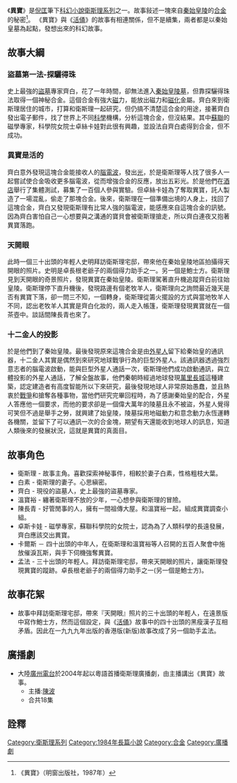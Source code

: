 {{Infobox book
|書名      = 異寶
|圖像      = File:小說《異寶》封面.jpg
|圖像說明   = 《異寶》封面
|作者      = 衛斯理
|原名      = 
|中文書名   = 
|譯者      = 
|插圖      = 
|封面設計   = 
|出版地     = 香港
|語言      = 中文
|系列      = 衛斯理系列
|題材      = 
|類型      = 流行文學
|出版者     = 明窗出版社
|出版日期   = 
|中文版    = 
|媒介      = 
|頁數      = 270
|開本      = 
|isbn      = 9628993356
|oclc      = 
|杜威十進制圖書分類法    = 800
|美國國會圖書館圖書分類法 = 
|上一部作品  = [[命運_(小說)|命運]]
|下一部作品  = [[極刑_(小說)|極刑]]
|引用       = 
|被引用     = 
}}

《'''異寶'''》是[[倪匡|倪匡]]筆下[[科幻小說|科幻小說]][[衛斯理系列|衛斯理系列]]之一。故事敍述一塊來自[[秦始皇陵|秦始皇陵]]的[[合金|合金]]的秘密<ref>《異寶》（明窗出版社，1987年）</ref>。 《異寶》與《[[活俑|活俑]]》的故事有相連關係，但不是續集，兩者都是以秦始皇墓為起點，發想出來的科幻故事。

==故事大綱==
===盜墓第一法-探驪得珠===
史上最強的[[盜墓|盜墓]]專家齊白，花了一年時間，卻無法進入[[秦始皇|秦始皇]][[陵墓|陵墓]]，但靠探驪得珠法取得一個神秘合金。這個合金有強大[[磁|磁]]力，能放出磁力和[[磁化|磁化]]金屬。齊白來到衛斯理居住的城市，打算和衛斯理一起研究，但仍搞不清楚這合金的用途，接著齊白發出電子郵件，找了世界上不同[[科學|科學]]機構，分析這塊合金，但沒結果。其中[[蘇聯|蘇聯]]的磁學專家，科學院女院士卓絲卡娃對此很有興趣，並設法自齊白處得到合金，但不成功。

===異寶是活的===
齊白意外發現這塊合金能接收人的[[腦電波|腦電波]]，發出[[光|光]]，於是衛斯理等人找了很多人一起嘗試使合金吸收更多腦電波，從而增強合金的反應，放出五彩光。於是他們在[[酒店|酒店]]舉行了集體測試，募集了一百個人參與實驗。但卓絲卡娃為了奪取異寶，託人製造了一場混亂，偷走了那塊合金。後來，衛斯理在一個準備出境的人身上，找回了這塊合金，齊白又發現衛斯理有比常人強的腦電波，能感應來自這塊合金的訊號。因為齊白害怕自己一心想要與之溝通的寶貝會被衛斯理搶走，所以齊白連夜又抱著異寶落跑。

===天開眼===
此時一個三十出頭的年輕人史明拜訪衛斯理宅邸，帶來他在秦始皇陵地區拍攝得天開眼的照片。史明是卓長根老爺子的兩個得力助手之一。另一個是鮑士方。衛斯理見到天開眼的奇景照片，發現異寶在秦始皇陵。衛斯理駕著直升機追蹤齊白前往始皇陵。衛斯理停下直升機後，發現路邊有個老牧羊人，衛斯理向之詢問最近幾天是否有異寶下落，卻一問三不知，一個轉身，衛斯理從籌火擺設的方式與當地牧羊人不同，認出老牧羊人其實是齊白化妝的，兩人走入帳篷，衛斯理發現異寶就在一個茶壺中。談話間陳長青也來了。

===十二金人的投影===
於是他們到了秦始皇陵。最後發現原來這塊合金是由[[外星人|外星人]]留下給秦始皇的通訊器，十二金人其實是偶然到來研究地球戰爭行為的巨型外星人。該通訊器透過強烈意志者的腦電波啟動，能與巨型外星人通話一次，衛斯理他們成功啟動通訊，與立體投影的外星人通話，了解全盤故事，他們秦朝時經過地球發現[[萬里長城|萬里長城]]這種建築，認定建造者有高度智能所以下來研究，最後發現地球人非常原始愚蠢，並且熱衷於[[戰爭|戰爭]]和搶奪各種事物，當他們研究完畢回程時，為了感謝秦始皇的配合，外星人答應他一個要求，而他的要求卻是一個偉大萬年的陵墓且永不被盜，外星人覺得可笑但不過是舉手之勞，就興建了始皇陵，陵墓採用地磁動力和意念動力永恆運轉各機關，並留下了可以通訊一次的合金塊，期望有天還能收到地球人的訊息，知道人類後來的發展狀況，這就是異寶的真面目。

==故事角色==
*衛斯理 - 故事主角。喜歡探索神秘事件，相較於妻子白素，性格粗枝大葉。
*白素 - 衛斯理的妻子。心思縝密。
*齊白 - 現役的盜墓人，史上最強的盜墓專家。 
*溫寶裕 - 纏著衛斯理不放的少年，一心想參與衛斯理的冒險。
*陳長青 - 好管閒事的人，擁有一間祖傳大屋。和溫寶裕一起，組成異寶調查小組。
*卓斯卡娃 - 磁學專家，蘇聯科學院的女院士，認為為了人類科學的長遠發展，齊白應該交出異寶。
*卡爾斯 － 四十出頭的中年人，在衛斯理和溫寶裕等人召開的五百人聚會中施放催淚瓦斯，與手下伺機強奪異寶。
*孟法 - 三十出頭的年輕人。拜訪衛斯理宅邸，帶來天開眼的照片，讓衛斯理發現異寶的蹤跡。卓長根老爺子的兩個得力助手之一(另一個是鮑士方)。

==故事花絮==
*故事中拜訪衛斯理宅邸，帶來『天開眼』照片的三十出頭的年輕人，在遠景版中寫作鮑士方，然而這個設定，與《[[活俑|活俑]]》故事中的四十出頭的黑瘦漢子互相矛盾。因此在一九九九年出版的香港版(新版)故事改成了另一個助手孟法。

== 廣播劇 ==
*大陸[[廣州電台|廣州電台]]於2004年起以粵語首播衛斯理廣播劇，由主播講出《異寶》故事。
**主播:[[陳波|陳波]]
**合共18集

==詮釋==
<div class="references-small">
<references />
</div>


{{s-start}}
{{s-bef | before=056 [[命運_(小說)|命運]]}}
{{s-ttl | title=衛斯理系列（按編號） | years=057 }}
{{s-aft | after=058 [[極刑_(小說)|極刑]]}}
{{s-bef | before=[[十七年|十七年]]}}
{{s-ttl | title=衛斯理系列（按連載時序） | years=1984年8月14日至1984年11月17日 }}
{{s-aft | after=[[極刑_(小說)|極刑]]}}
{{end box}}

{{衛斯理系列}}
[[Category:衛斯理系列|Category:衛斯理系列]]
[[Category:1984年長篇小說|Category:1984年長篇小說]]
[[Category:合金|Category:合金]]
[[Category:廣播劇|Category:廣播劇]]